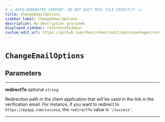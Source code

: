 ```yaml
---
# ⚠️ AUTO-GENERATED CONTENT. DO NOT EDIT THIS FILE DIRECTLY! ⚠️
title: ChangeEmailOptions
sidebar_label: ChangeEmailOptions
description: No description provided.
displayed_sidebar: referenceSidebar
custom_edit_url: https://github.com/nhost/nhost/edit/main/packages/core/src/types.ts#L83
---
```


# `ChangeEmailOptions`

## Parameters

---

**<span className="parameter-name">redirectTo</span>** <span className="optional-status">optional</span> `string`

Redirection path in the client application that will be used in the link in the verification email.
For instance, if you want to redirect to `https://myapp.com/success`, the `redirectTo` value is `'/success'`.

---
